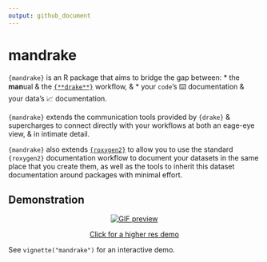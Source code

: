 ```yaml
---
output: github_document
---
```


<!-- README.md is generated from README.Rmd. Edit that file & knit to generate README -->

# mandrake

`{mandrake}` is an R package that aims to bridge the gap between:
* the **man**ual & the [`{**drake**}`](https://github.com/ropensci/drake) workflow, &
* your `code`'s ⌨️  documentation & your data's 📈 documentation. 

`{mandrake}` extends the communication tools provided by `{drake}` & supercharges to connect directly with
your workflows at both an eage-eye view, & in intimate detail.

`{mandrake}` also extends [`{roxygen2}`](https://github.com/r-lib/roxygen2/) to allow you to use the standard `{roxygen2}` documentation workflow to document
your datasets in the same place that you create them, as well as the tools to inherit this dataset documentation around
packages with minimal effort.

## Demonstration

<center>
<a href="https://giant.gfycat.com/RipePersonalBorzoi.webm">
<img src="https://thumbs.gfycat.com/RipePersonalBorzoi-size_restricted.gif" class="img-fluid" alt="GIF preview">
<p>Click for a higher res demo</p>
</a>
</center>

See `vignette("mandrake")` for an interactive demo.

